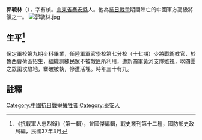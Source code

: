 '''郭毓林'''（{{bd|？年||1941年|12月|}}），字有楨。[[山東省|山東省]][[泰安县_(山东省)|泰安縣]]人。他為[[抗日戰爭|抗日戰爭]]期間陣亡的中國軍方高級將領之一。
[[File:郭毓林.jpg|thumb]]

== 生平<ref>《抗戰軍人忠烈錄》（第一輯），曾國傑編輯，戰史叢刊第十二種，國防部史政局編，民國37年3月</ref> ==
保定軍校第九期步科畢業，任陸軍軍官學校第七分校（十七期）少將戰術教官，於魯西曹荷區招生，組織訓練民眾不被敵匪所利用，遭新四軍黃河支隊嫉視，以四團之眾圍攻駐地，寨破被執，慘遭活埋。時年三十有九。
==註釋==
{{reflist}}
[[Category:中國抗日戰爭犧牲者|Category:中國抗日戰爭犧牲者]]
[[Category:泰安人|Category:泰安人]]
